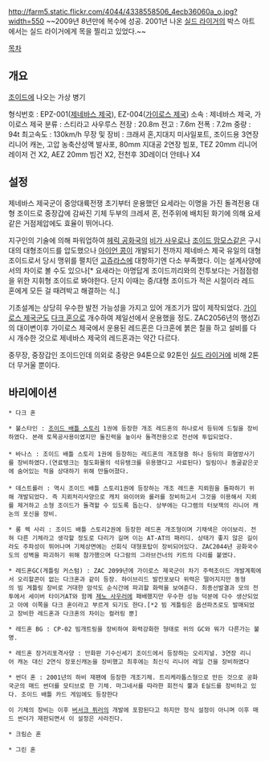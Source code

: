 http://farm5.static.flickr.com/4044/4338558506_4ecb36060a_o.jpg?width=550
~~2009년 8년만에 복수에 성공. 2001년 나온 [[실드 라이거]]의 박스 아트에서는 실드 라이거에게 목을 찔리고 있었다.~~

[[목차]]

== 개요 ==
[[조이드]]에 나오는 가상 병기

형식번호 : EPZ-001([[제네바스 제국]]), EZ-004([[가이로스 제국]])
소속 : 제네바스 제국, 가이로스 제국
분류 : 스티라고 사우루스
전장 : 20.8m
전고 : 7.6m
전폭 : 7.2m
중량 : 94t
최고속도 : 130km/h 
무장 및 장비 :
크래셔 혼,지대지 미사일포트, 조이드용 3연장 리니어 캐논, 고압 농축산성액 발사포, 80mm 지대공 2연장 빔포, TEZ 20mm 리니어 레이저 건 X2, AEZ 20mm 빔건 X2, 전천후 3D레이더 안테나 X4

== 설정 ==
제네바스 제국군이 중앙대륙전쟁 초기부터 운용했던 요세라는 이명을 가진 돌격전용 대형 조이드로 중장갑에 감싸진 기체 두부의 크레셔 혼, 전주위에 배치된 화기에 의해 요세같은 거점제압에도 효율이 뛰어나다.

지구인의 기술에 의해 파워업하여 [[헤릭 공화국]]의 [[비가 사우로]]나 [[조이드 맘모스]]같은 구시대의 대형조이드를 압도했으나 [[아이언 콩]]이 개발되기 전까지 제네바스 제국 유일의 대형조이드로서 당시 맹위를 펼치던 [[고쥬라스]]에 대항하기엔 다소 부족했다. 이는 설계사양에서의 차이로 볼 수도 있으나[* 요새라는 아명답게 조이드끼리와의 전투보다는 거점점령을 위한 지휘형 조이드로 봐야한다. 단지 이때는 중/대형 조이드가 적은 시절이라 레드 혼에게 모든 걸 때려박고 해결하는 식.]

기초설계는 상당히 우수한 발전 가능성을 가지고 있어 개조기가 많이 제작되었다. [[가이로스 제국]]군도 [[다크 혼]]으로 개수하여 제일선에서 운용했을 정도. ZAC2056년의 행성Zi의 대이변이후 가이로스 제국에서 운용된 레드혼은 다크혼에 붉은 칠을 하고 설비를 다시 개수한 것으로 제네바스 제국의 레드혼과는 약간 다르다.

중무장, 중장갑인 조이드인데 의외로 중량은 94톤으로 92톤인 [[실드 라이거]]에 비해 2톤 더 무거울 뿐이다.

== 바리에이션 ==
 * 다크 혼

 * 불스타인 : [[조이드 배틀 스토리]] 1권에 등장한 개조 레드혼의 하나로서 등뒤에 드릴을 장비하였다. 본래 토목공사용이였지만 돌진력을 높이사 돌격전용으로 전선에 투입되었다.
 
 * 바나스 : 조이드 배틀 스토리 1권에 등장하는 레드혼의 개조형중 하나 등뒤의 화염방사기를 장비하였다.(연료탱크는 철도화물의 석유탱크를 유용했다고 사료된다) 밀림이나 동굴같은곳에 숨어있는 적을 상대하기 위해 만들어졌다.
 
 * 데스트롤러 : 역시 조이드 배틀 스토리1권에 등장하는 개조 레드혼 지뢰원을 돌파하기 위해 개발되었다. 즉 지뢰처리사양으로 캐치 와이어와 롤러를 장비하고서 그것을 이용해서 지뢰를 제거하고 소형 조이드가 돌격할 수 있도록 돕는다. 상부에는 다그램의 터보잭의 리니어 캐논의 포신을 장비.

 * 롱 렉 사리 : 조이드 배틀 스토리2권에 등장한 레드혼 개조형이며 기채색은 아이보리. 전혀 다른 기체라고 생각할 정도로 다리가 길며 이는 AT-AT의 패러디. 상태가 좋지 않은 길이라도 주파성이 뛰어나며 기체상면에는 선회식 대형포탑이 장비되어있다. ZAC2044년 공화국수도의 성벽을 파괴하기 위해 참가했으며 다그람의 그라브건너의 키트의 다리를 붙였다.

 * 레드혼GC(게틀링 커스텀) : ZAC 2099년에 가이로스 제국군이 차기 주력조이드 개발계획에서 오리할콘이 없는 다크혼과 같이 등장. 하이브리드 발칸포보다 위력은 떨어지지만 동형의 빔 게틀링 장비로 거대한 암석도 순식간에 파괴할 화력을 보여준다. 최종선발결과 모의 전투에서 세이버 타이거AT와 함께 [[제노 사우러]]에 패배했지만 우수한 성능 덕분에 다수 생산되었고 아에 이쪽을 다크 혼이라고 부르게 되기도 한다.[*2 빔 게틀링은 옵션파츠로도 발매되었고 장비한 레드혼과 다크혼의 차이는 컬러링 뿐]

 * 레드혼 BG : CP-02 빔개트링을 장비하여 화력강화한 형태로 위의 GC와 뭐가 다른가는 불명.

 * 레드혼 장거리포격사양 : 만화판 기수신세기 조이드에서 등장하는 오리지널. 3연장 리니어 캐논 대신 2연식 장포신캐논을 장비했고 최후에는 최신식 리니어 레일 건을 장비하였다

 * 썬더 혼 : 2001년의 하비 재팬에 등장한 개조기체. 트리케라톱스형으로 만든 것으로 공화국군의 매드 썬더를 모티브로 한 기체. 마그네서를 따라한 회전식 뿔과 E실드를 장비하고 있다. 조이드 배틀 카드 게임에도 등장한다

 이 기체의 장비는 이후 [[버서크 퓌러]]의 개발에 포함된다고 하지만 정식 설정이 아니며 이후 매드 썬더가 재판되면서 이 설정은 사라진다.

 * 크림슨 혼

 * 그린 혼
